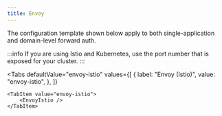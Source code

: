 ```yaml
---
title: Envoy
---
```




The configuration template shown below apply to both single-application and domain-level forward auth.

:::info
If you are using Istio and Kubernetes, use the port number that is exposed for your cluster.
:::

<Placeholders />

<Tabs
    defaultValue="envoy-istio"
    values={[
        {
            label: "Envoy (Istio)",
            value: "envoy-istio",
        },
    ]}
>
    <TabItem value="envoy-istio">
        <EnvoyIstio />
    </TabItem>
</Tabs>

